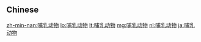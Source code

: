{{also|哺乳動物}}
==Chinese==
{{zh-see|哺乳動物}}

[[zh-min-nan:哺乳动物]]
[[lo:哺乳动物]]
[[lt:哺乳动物]]
[[mg:哺乳动物]]
[[nl:哺乳动物]]
[[ja:哺乳动物]]